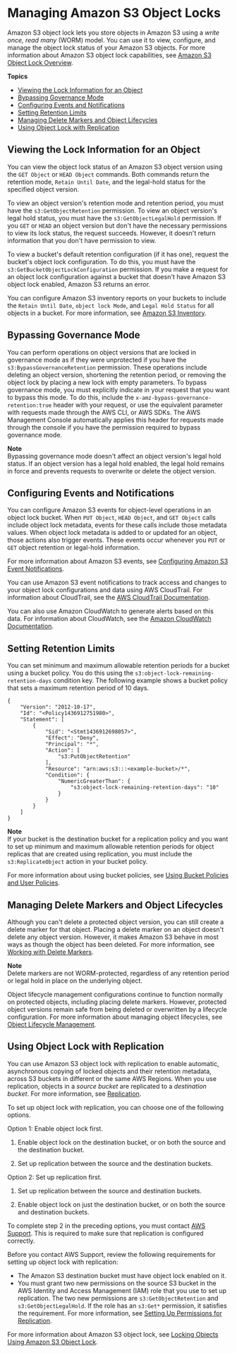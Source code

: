 # Managing Amazon S3 Object Locks<a name="object-lock-managing"></a>

Amazon S3 object lock lets you store objects in Amazon S3 using a *write once, read many* \(WORM\) model\. You can use it to view, configure, and manage the object lock status of your Amazon S3 objects\. For more information about Amazon S3 object lock capabilities, see [Amazon S3 Object Lock Overview](object-lock-overview.mdx)\.

**Topics**
+ [Viewing the Lock Information for an Object](#object-lock-managing-view)
+ [Bypassing Governance Mode](#object-lock-managing-bypass)
+ [Configuring Events and Notifications](#object-lock-managing-events)
+ [Setting Retention Limits](#object-lock-managing-retention-limits)
+ [Managing Delete Markers and Object Lifecycles](#object-lock-managing-lifecycle)
+ [Using Object Lock with Replication](#object-lock-managing-replication)

## Viewing the Lock Information for an Object<a name="object-lock-managing-view"></a>

You can view the object lock status of an Amazon S3 object version using the `GET Object` or `HEAD Object` commands\. Both commands return the retention mode, `Retain Until Date`, and the legal\-hold status for the specified object version\. 

To view an object version's retention mode and retention period, you must have the `s3:GetObjectRetention` permission\. To view an object version's legal hold status, you must have the `s3:GetObjectLegalHold` permission\. If you `GET` or `HEAD` an object version but don't have the necessary permissions to view its lock status, the request succeeds\. However, it doesn't return information that you don't have permission to view\.

To view a bucket's default retention configuration \(if it has one\), request the bucket's object lock configuration\. To do this, you must have the `s3:GetBucketObjectLockConfiguration` permission\. If you make a request for an object lock configuration against a bucket that doesn't have Amazon S3 object lock enabled, Amazon S3 returns an error\.

You can configure Amazon S3 inventory reports on your buckets to include the `Retain Until Date`, `object lock Mode`, and `Legal Hold Status` for all objects in a bucket\. For more information, see [ Amazon S3 Inventory](storage-inventory.mdx)\.

## Bypassing Governance Mode<a name="object-lock-managing-bypass"></a>

You can perform operations on object versions that are locked in governance mode as if they were unprotected if you have the `s3:BypassGovernanceRetention` permission\. These operations include deleting an object version, shortening the retention period, or removing the object lock by placing a new lock with empty parameters\. To bypass governance mode, you must explicitly indicate in your request that you want to bypass this mode\. To do this, include the `x-amz-bypass-governance-retention:true` header with your request, or use the equivalent parameter with requests made through the AWS CLI, or AWS SDKs\. The AWS Management Console automatically applies this header for requests made through the console if you have the permission required to bypass governance mode\.

**Note**  
Bypassing governance mode doesn't affect an object version's legal hold status\. If an object version has a legal hold enabled, the legal hold remains in force and prevents requests to overwrite or delete the object version\.

## Configuring Events and Notifications<a name="object-lock-managing-events"></a>

You can configure Amazon S3 events for object\-level operations in an object lock bucket\. When `PUT Object`, `HEAD Object`, and `GET Object` calls include object lock metadata, events for these calls include those metadata values\. When object lock metadata is added to or updated for an object, those actions also trigger events\. These events occur whenever you `PUT` or `GET` object retention or legal\-hold information\.

For more information about Amazon S3 events, see [ Configuring Amazon S3 Event Notifications](NotificationHowTo.mdx)\.

You can use Amazon S3 event notifications to track access and changes to your object lock configurations and data using AWS CloudTrail\. For information about CloudTrail, see the [AWS CloudTrail Documentation](https://docs.aws.amazon.com/cloudtrail/index.html)\. 

You can also use Amazon CloudWatch to generate alerts based on this data\. For information about CloudWatch, see the [Amazon CloudWatch Documentation](https://docs.aws.amazon.com/cloudwatch/index.html)\.

## Setting Retention Limits<a name="object-lock-managing-retention-limits"></a>

You can set minimum and maximum allowable retention periods for a bucket using a bucket policy\. You do this using the `s3:object-lock-remaining-retention-days` condition key\. The following example shows a bucket policy that sets a maximum retention period of 10 days\.

```
{
    "Version": "2012-10-17",
    "Id": "<Policy1436912751980>",
    "Statement": [
        {
            "Sid": "<Stmt1436912698057>",
            "Effect": "Deny",
            "Principal": "*",
            "Action": [
                "s3:PutObjectRetention"
            ],
            "Resource": "arn:aws:s3:::<example-bucket>/*",
            "Condition": {
                "NumericGreaterThan": {
                    "s3:object-lock-remaining-retention-days": "10"
                }
            }
        }
    ]
}
```

**Note**  
If your bucket is the destination bucket for a replication policy and you want to set up minimum and maximum allowable retention periods for object replicas that are created using replication, you must include the `s3:ReplicateObject` action in your bucket policy\.

For more information about using bucket policies, see [Using Bucket Policies and User Policies](using-iam-policies.mdx)\.

## Managing Delete Markers and Object Lifecycles<a name="object-lock-managing-lifecycle"></a>

Although you can't delete a protected object version, you can still create a delete marker for that object\. Placing a delete marker on an object doesn't delete any object version\. However, it makes Amazon S3 behave in most ways as though the object has been deleted\. For more information, see [Working with Delete Markers](DeleteMarker.mdx)\.

**Note**  
Delete markers are not WORM\-protected, regardless of any retention period or legal hold in place on the underlying object\.

Object lifecycle management configurations continue to function normally on protected objects, including placing delete markers\. However, protected object versions remain safe from being deleted or overwritten by a lifecycle configuration\. For more information about managing object lifecycles, see [Object Lifecycle Management](object-lifecycle-mgmt.mdx)\.

## Using Object Lock with Replication<a name="object-lock-managing-replication"></a>

You can use Amazon S3 object lock with replication to enable automatic, asynchronous copying of locked objects and their retention metadata, across S3 buckets in different or the same AWS Regions\. When you use replication, objects in a *source bucket* are replicated to a *destination bucket*\. For more information, see [Replication](replication.mdx)\. 

To set up object lock with replication, you can choose one of the following options\.

Option 1: Enable object lock first\.

1. Enable object lock on the destination bucket, or on both the source and the destination bucket\. 

1. Set up replication between the source and the destination buckets\.

Option 2: Set up replication first\.

1. Set up replication between the source and destination buckets\.

1. Enable object lock on just the destination bucket, or on both the source and destination buckets\.

To complete step 2 in the preceding options, you must contact [AWS Support](https://console.aws.amazon.com/support/home)\. This is required to make sure that replication is configured correctly\. 

Before you contact AWS Support, review the following requirements for setting up object lock with replication:
+ The Amazon S3 destination bucket must have object lock enabled on it\.
+ You must grant two new permissions on the source S3 bucket in the AWS Identity and Access Management \(IAM\) role that you use to set up replication\. The two new permissions are `s3:GetObjectRetention` and `s3:GetObjectLegalHold`\. If the role has an `s3:Get*` permission, it satisfies the requirement\. For more information, see [Setting Up Permissions for Replication](setting-repl-config-perm-overview.mdx)\.

For more information about Amazon S3 object lock, see [Locking Objects Using Amazon S3 Object Lock](object-lock.mdx)\.